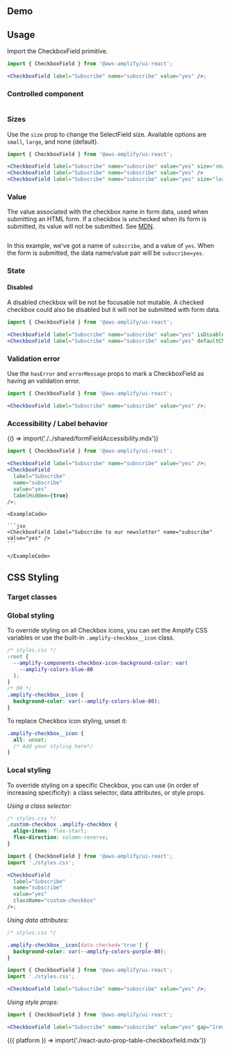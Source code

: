 

## Demo

<CheckboxDemo />

## Usage

Import the CheckboxField primitive.

```jsx
import { CheckboxField } from '@aws-amplify/ui-react';

<CheckboxField label="Subscribe" name="subscribe" value="yes" />;
```

<Example>
  <CheckboxField label="Subscribe" name="subscribe" value="yes" />
</Example>

### Controlled component

```tsx file=./examples/controlledExample.tsx

```

<Example>
  <ControlledCheckbox />
</Example>

### Sizes

Use the `size` prop to change the SelectField size. Available options are `small`, `large`, and none (default).

```jsx
import { CheckboxField } from '@aws-amplify/ui-react';

<CheckboxField label="Subscribe" name="subscribe" value="yes" size="small" />
<CheckboxField label="Subscribe" name="subscribe" value="yes" />
<CheckboxField label="Subscribe" name="subscribe" value="yes" size="large" />
```

<Example>
  <CheckboxField label="Subscribe" name="subscribe" value="yes" size="small" />
  <CheckboxField label="Subscribe" name="subscribe" value="yes" />
  <CheckboxField label="Subscribe" name="subscribe" value="yes" size="large" />
</Example>

### Value

The value associated with the checkbox name in form data, used when submitting an HTML form. If a checkbox is unchecked when its form is submitted, its value will not be submitted. See [MDN](https://developer.mozilla.org/en-US/docs/Web/HTML/Element/input#htmlattrdefvalue).

```tsx file=./examples/valueExample.tsx

```

<Example>
  <ValueExample />
</Example>

In this example, we've got a name of `subscribe`, and a value of `yes`. When the form is submitted, the data name/value pair will be `subscribe=yes`.

### State

#### Disabled

A disabled checkbox will be not be focusable not mutable. A checked checkbox could also be disabled but it will not be submitted with form data.

```jsx
import { CheckboxField } from '@aws-amplify/ui-react';

<CheckboxField label="Subscribe" name="subscribe" value="yes" isDisabled={true} />
<CheckboxField label="Subscribe" name="subscribe" value="yes" defaultChecked={true} isDisabled={true} />
```

<Example>
  <CheckboxField label="Subscribe" name="subscribe" value="yes" isDisabled />
  <CheckboxField
    label="Subscribe"
    name="subscribe"
    value="yes"
    defaultChecked
    isDisabled
  />
</Example>

### Validation error

Use the `hasError` and `errorMessage` props to mark a CheckboxField as having an validation error.

```jsx
import { CheckboxField } from '@aws-amplify/ui-react';

<CheckboxField label="Subscribe" name="subscribe" value="yes" />;
```

<Example>
  <CheckboxField
    label="Subscribe"
    name="subscribe"
    value="yes"
    hasError={true}
    errorMessage="This is a required field"
  />
</Example>

### Accessibility / Label behavior

<Fragment>{() => import('./../shared/formFieldAccessibility.mdx')}</Fragment>

```jsx
import { CheckboxField } from '@aws-amplify/ui-react';

<CheckboxField label="Subscribe" name="subscribe" value="yes" />;
<CheckboxField
  label="Subscribe"
  name="subscribe"
  value="yes"
  labelHidden={true}
/>;
```

<Example>
  <CheckboxField label="Subscribe" name="subscribe" value="yes" />
  <CheckboxField
    label="Subscribe"
    name="subscribe"
    value="yes"
    labelHidden={true}
  />
</Example>

<StandardHTMLAttributes component="CheckboxField" link="input" element="<input>">
  <Example>
    <CheckboxField label="Subscribe to our newsletter" name="subscribe" value="yes" />

    <ExampleCode>

    ```jsx
    <CheckboxField label="Subscribe to our newsletter" name="subscribe" value="yes" />
    ```

    </ExampleCode>

  </Example>
</StandardHTMLAttributes>

## CSS Styling

### Target classes

<ComponentStyleDisplay componentName="CheckboxField" />

### Global styling

To override styling on all Checkbox icons, you can set the Amplify CSS variables or use the built-in `.amplify-checkbox__icon` class.

```css
/* styles.css */
:root {
  --amplify-components-checkbox-icon-background-color: var(
    --amplify-colors-blue-80
  );
}
/* OR */
.amplify-checkbox__icon {
  background-color: var(--amplify-colors-blue-80);
}
```

<Example>
  <CheckboxField
    label="Subscribe"
    name="subscribe"
    value="yes"
    className="global-css-variable"
  />
  <CheckboxField
    label="Subscribe"
    name="subscribe"
    value="yes"
    className="global-class"
  />
</Example>

To replace Checkbox icon styling, unset it:

```css
.amplify-checkbox__icon {
  all: unset;
  /* Add your styling here*/
}
```

### Local styling

To override styling on a specific Checkbox, you can use (in order of increasing specificity): a class selector, data attributes, or style props.

_Using a class selector:_

```css
/* styles.css */
.custom-checkbox .amplify-checkbox {
  align-items: flex-start;
  flex-direction: column-reverse;
}
```

```jsx
import { CheckboxField } from '@aws-amplify/ui-react';
import './styles.css';

<CheckboxField
  label="Subscribe"
  name="subscribe"
  value="yes"
  className="custom-checkbox"
/>;
```

<Example>
  <CheckboxField
    label="Subscribe"
    name="subscribe"
    value="yes"
    className="custom-checkbox"
  />
</Example>

_Using data attributes:_

```css
/* styles.css */

.amplify-checkbox__icon[data-checked='true'] {
  background-color: var(--amplify-colors-purple-80);
}
```

```jsx
import { CheckboxField } from '@aws-amplify/ui-react';
import './styles.css';

<CheckboxField label="Subscribe" name="subscribe" value="yes" />;
```

<Example>
  <CheckboxField
    label="Subscribe"
    name="subscribe"
    value="yes"
    className="custom-data-attribute"
  />
</Example>

_Using style props:_

```jsx
import { CheckboxField } from '@aws-amplify/ui-react';

<CheckboxField label="Subscribe" name="subscribe" value="yes" gap="1rem" />;
```

<Example>
  <CheckboxField label="Subscribe" name="subscribe" value="yes" gap="1rem" />
</Example>

<Fragment>
  {({ platform }) => import('./react-auto-prop-table-checkboxfield.mdx')}
</Fragment>
